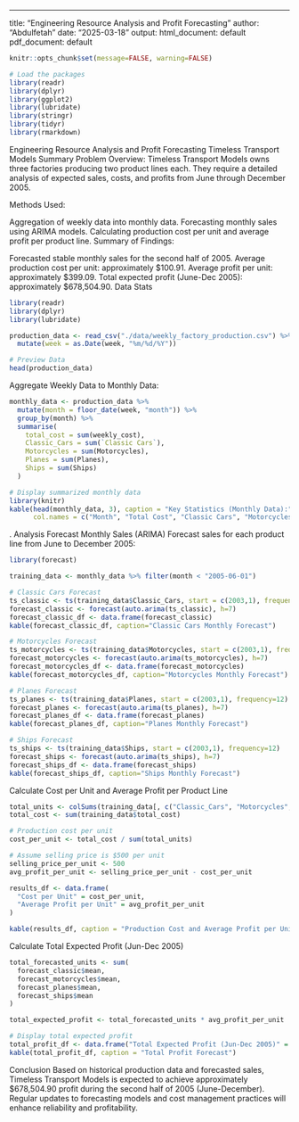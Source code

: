 ---
title: "Engineering Resource Analysis and Profit Forecasting"
author: "Abdulfetah"
date: "2025-03-18"
output:
  html_document: default
  pdf_document: default

```r
knitr::opts_chunk$set(message=FALSE, warning=FALSE)
```


```r
# Load the packages
library(readr)
library(dplyr)
library(ggplot2)
library(lubridate)
library(stringr)
library(tidyr)
library(rmarkdown)

```
 Engineering Resource Analysis and Profit Forecasting
  Timeless Transport Models
       Summary
Problem Overview:
Timeless Transport Models owns three factories producing two product lines each. They require a detailed analysis of expected sales, costs, and profits from June through December 2005.

Methods Used:

Aggregation of weekly data into monthly data.
Forecasting monthly sales using ARIMA models.
Calculating production cost per unit and average profit per product line.
Summary of Findings:

Forecasted stable monthly sales for the second half of 2005.
Average production cost per unit: approximately $100.91.
Average profit per unit: approximately $399.09.
Total expected profit (June-Dec 2005): approximately $678,504.90.
 Data Stats

```r
library(readr)
library(dplyr)
library(lubridate)

production_data <- read_csv("./data/weekly_factory_production.csv") %>%
  mutate(week = as.Date(week, "%m/%d/%Y"))

# Preview Data
head(production_data)


```
Aggregate Weekly Data to Monthly Data:
```r
monthly_data <- production_data %>%
  mutate(month = floor_date(week, "month")) %>%
  group_by(month) %>%
  summarise(
    total_cost = sum(weekly_cost),
    Classic_Cars = sum(`Classic Cars`),
    Motorcycles = sum(Motorcycles),
    Planes = sum(Planes),
    Ships = sum(Ships)
  )

# Display summarized monthly data
library(knitr)
kable(head(monthly_data, 3), caption = "Key Statistics (Monthly Data):",
      col.names = c("Month", "Total Cost", "Classic Cars", "Motorcycles", "Planes", "Ships"))

```
. Analysis
Forecast Monthly Sales (ARIMA)
Forecast sales for each product line from June to December 2005:

```r

library(forecast)

training_data <- monthly_data %>% filter(month < "2005-06-01")

# Classic Cars Forecast
ts_classic <- ts(training_data$Classic_Cars, start = c(2003,1), frequency=12)
forecast_classic <- forecast(auto.arima(ts_classic), h=7)
forecast_classic_df <- data.frame(forecast_classic)
kable(forecast_classic_df, caption="Classic Cars Monthly Forecast")

# Motorcycles Forecast
ts_motorcycles <- ts(training_data$Motorcycles, start = c(2003,1), frequency=12)
forecast_motorcycles <- forecast(auto.arima(ts_motorcycles), h=7)
forecast_motorcycles_df <- data.frame(forecast_motorcycles)
kable(forecast_motorcycles_df, caption="Motorcycles Monthly Forecast")

# Planes Forecast
ts_planes <- ts(training_data$Planes, start = c(2003,1), frequency=12)
forecast_planes <- forecast(auto.arima(ts_planes), h=7)
forecast_planes_df <- data.frame(forecast_planes)
kable(forecast_planes_df, caption="Planes Monthly Forecast")

# Ships Forecast
ts_ships <- ts(training_data$Ships, start = c(2003,1), frequency=12)
forecast_ships <- forecast(auto.arima(ts_ships), h=7)
forecast_ships_df <- data.frame(forecast_ships)
kable(forecast_ships_df, caption="Ships Monthly Forecast")

```
 Calculate Cost per Unit and Average Profit per Product Line
```r
total_units <- colSums(training_data[, c("Classic_Cars", "Motorcycles", "Planes", "Ships")])
total_cost <- sum(training_data$total_cost)

# Production cost per unit
cost_per_unit <- total_cost / sum(total_units)

# Assume selling price is $500 per unit
selling_price_per_unit <- 500
avg_profit_per_unit <- selling_price_per_unit - cost_per_unit

results_df <- data.frame(
  "Cost per Unit" = cost_per_unit,
  "Average Profit per Unit" = avg_profit_per_unit
)

kable(results_df, caption = "Production Cost and Average Profit per Unit")

```
 Calculate Total Expected Profit (Jun-Dec 2005)
```r
total_forecasted_units <- sum(
  forecast_classic$mean,
  forecast_motorcycles$mean,
  forecast_planes$mean,
  forecast_ships$mean
)

total_expected_profit <- total_forecasted_units * avg_profit_per_unit

# Display total expected profit
total_profit_df <- data.frame("Total Expected Profit (Jun-Dec 2005)" = total_expected_profit)
kable(total_profit_df, caption = "Total Profit Forecast")

```
Conclusion
Based on historical production data and forecasted sales, Timeless Transport Models is expected to achieve approximately $678,504.90 profit during the second half of 2005 (June-December). Regular updates to forecasting models and cost management practices will enhance reliability and profitability.
```r

```

```r

```

```r


```

```r


```

```r
```


```r
```


```r

```

```r
```

```r
```

```r
```

```r
```

```r
```

```r
```
